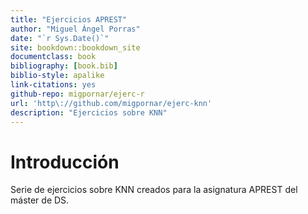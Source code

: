 ```yaml
--- 
title: "Ejercicios APREST"
author: "Miguel Ángel Porras"
date: "`r Sys.Date()`"
site: bookdown::bookdown_site
documentclass: book
bibliography: [book.bib]
biblio-style: apalike
link-citations: yes
github-repo: migpornar/ejerc-r
url: 'http\://github.com/migpornar/ejerc-knn'
description: "Ejercicios sobre KNN"
---
```


# Introducción {-}

Serie de ejercicios sobre KNN creados para la asignatura APREST del máster de DS. 